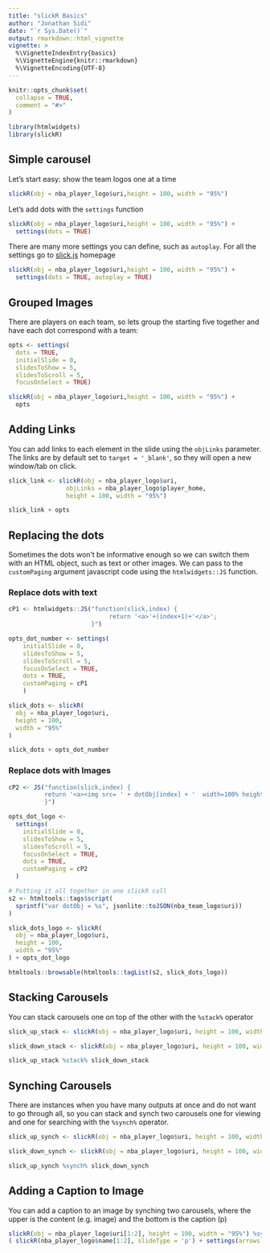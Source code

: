 ```yaml
---
title: "slickR Basics"
author: "Jonathan Sidi"
date: "`r Sys.Date()`"
output: rmarkdown::html_vignette
vignette: >
  %\VignetteIndexEntry{basics}
  %\VignetteEngine{knitr::rmarkdown}
  %\VignetteEncoding{UTF-8}
---
```


```r
knitr::opts_chunk$set(
  collapse = TRUE,
  comment = "#>"
)
```


```r
library(htmlwidgets)
library(slickR)
```

## Simple carousel
Let's start easy: show the team logos one at a time

```r

slickR(obj = nba_player_logo$uri,height = 100, width = "95%")

```

Let's add dots with the `settings` function

```r

slickR(obj = nba_player_logo$uri,height = 100, width = "95%") + 
  settings(dots = TRUE)

```

There are many more settings you can define, such as `autoplay`. For all the settings go to [slick.js](http://kenwheeler.github.io/slick) homepage

```r

slickR(obj = nba_player_logo$uri,height = 100, width = "95%") + 
  settings(dots = TRUE, autoplay = TRUE)

```

## Grouped Images

There are players on each team, so lets group the starting five together and have each dot correspond with a team:

```r

opts <- settings(
  dots = TRUE,
  initialSlide = 0,
  slidesToShow = 5, 
  slidesToScroll = 5, 
  focusOnSelect = TRUE)

slickR(obj = nba_player_logo$uri,height = 100, width = "95%") + 
  opts

```

## Adding Links

You can add links to each element in the slide using the `objLinks` parameter. The links are by default set to `target = '_blank'`, so they will open a new window/tab on click.

```r

slick_link <- slickR(obj = nba_player_logo$uri,
                objLinks = nba_player_logo$player_home,
                height = 100, width = "95%") 

slick_link + opts
```

## Replacing the dots

Sometimes the dots won't be informative enough so we can switch them with an HTML object, such as text or other images. We can pass to the `customPaging` argument javascript code using the `htmlwidgets::JS` function. 

### Replace dots with text

```r

cP1 <- htmlwidgets::JS("function(slick,index) {
                            return '<a>'+(index+1)+'</a>';
                       }")

opts_dot_number <- settings(
    initialSlide = 0,
    slidesToShow = 5,
    slidesToScroll = 5,
    focusOnSelect = TRUE,
    dots = TRUE,
    customPaging = cP1
    )

slick_dots <- slickR(
  obj = nba_player_logo$uri,
  height = 100,
  width = "95%"
)

slick_dots + opts_dot_number

```

### Replace dots with Images

```r

cP2 <- JS("function(slick,index) {
          return '<a><img src= ' + dotObj[index] + '  width=100% height=100%></a>';
          }")

opts_dot_logo <- 
  settings(
    initialSlide = 0,
    slidesToShow = 5,
    slidesToScroll = 5,
    focusOnSelect = TRUE,
    dots = TRUE,
    customPaging = cP2
  )

# Putting it all together in one slickR call
s2 <- htmltools::tags$script(
  sprintf("var dotObj = %s", jsonlite::toJSON(nba_team_logo$uri))
)

slick_dots_logo <- slickR(
  obj = nba_player_logo$uri,
  height = 100,
  width = "95%"
) + opts_dot_logo

htmltools::browsable(htmltools::tagList(s2, slick_dots_logo))
```

## Stacking Carousels

You can stack carousels one on top of the other with the `%stack%` operator

```r

slick_up_stack <- slickR(obj = nba_player_logo$uri, height = 100, width = "95%")

slick_down_stack <- slickR(obj = nba_player_logo$uri, height = 100, width = "95%")

slick_up_stack %stack% slick_down_stack

```

## Synching Carousels

There are instances when you have many outputs at once and do not want to go through all, so you can stack and synch two carousels one for viewing and one for searching with the `%synch%` operator.

```r
slick_up_synch <- slickR(obj = nba_player_logo$uri, height = 100, width = "95%")

slick_down_synch <- slickR(obj = nba_player_logo$uri, height = 100, width = "95%")

slick_up_synch %synch% slick_down_synch

```

## Adding a Caption to Image

You can add a caption to an image by synching two carousels, where the upper is the content (e.g. image) and the bottom is the caption (p)

```r

slickR(obj = nba_player_logo$uri[1:2], height = 100, width = "95%") %synch%
( slickR(nba_player_logo$name[1:2], slideType = 'p') + settings(arrows = FALSE) )


```
